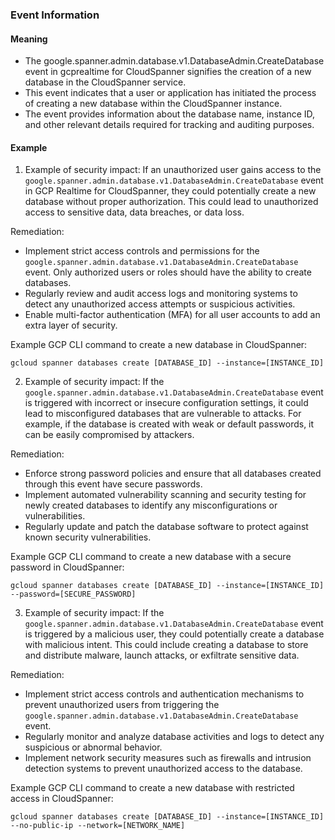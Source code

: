
### Event Information

#### Meaning

- The google.spanner.admin.database.v1.DatabaseAdmin.CreateDatabase event in gcprealtime for CloudSpanner signifies the creation of a new database in the CloudSpanner service.
- This event indicates that a user or application has initiated the process of creating a new database within the CloudSpanner instance.
- The event provides information about the database name, instance ID, and other relevant details required for tracking and auditing purposes.

#### Example

1. Example of security impact: If an unauthorized user gains access to the `google.spanner.admin.database.v1.DatabaseAdmin.CreateDatabase` event in GCP Realtime for CloudSpanner, they could potentially create a new database without proper authorization. This could lead to unauthorized access to sensitive data, data breaches, or data loss.

Remediation:
- Implement strict access controls and permissions for the `google.spanner.admin.database.v1.DatabaseAdmin.CreateDatabase` event. Only authorized users or roles should have the ability to create databases.
- Regularly review and audit access logs and monitoring systems to detect any unauthorized access attempts or suspicious activities.
- Enable multi-factor authentication (MFA) for all user accounts to add an extra layer of security.

Example GCP CLI command to create a new database in CloudSpanner:
```
gcloud spanner databases create [DATABASE_ID] --instance=[INSTANCE_ID]
```

2. Example of security impact: If the `google.spanner.admin.database.v1.DatabaseAdmin.CreateDatabase` event is triggered with incorrect or insecure configuration settings, it could lead to misconfigured databases that are vulnerable to attacks. For example, if the database is created with weak or default passwords, it can be easily compromised by attackers.

Remediation:
- Enforce strong password policies and ensure that all databases created through this event have secure passwords.
- Implement automated vulnerability scanning and security testing for newly created databases to identify any misconfigurations or vulnerabilities.
- Regularly update and patch the database software to protect against known security vulnerabilities.

Example GCP CLI command to create a new database with a secure password in CloudSpanner:
```
gcloud spanner databases create [DATABASE_ID] --instance=[INSTANCE_ID] --password=[SECURE_PASSWORD]
```

3. Example of security impact: If the `google.spanner.admin.database.v1.DatabaseAdmin.CreateDatabase` event is triggered by a malicious user, they could potentially create a database with malicious intent. This could include creating a database to store and distribute malware, launch attacks, or exfiltrate sensitive data.

Remediation:
- Implement strict access controls and authentication mechanisms to prevent unauthorized users from triggering the `google.spanner.admin.database.v1.DatabaseAdmin.CreateDatabase` event.
- Regularly monitor and analyze database activities and logs to detect any suspicious or abnormal behavior.
- Implement network security measures such as firewalls and intrusion detection systems to prevent unauthorized access to the database.

Example GCP CLI command to create a new database with restricted access in CloudSpanner:
```
gcloud spanner databases create [DATABASE_ID] --instance=[INSTANCE_ID] --no-public-ip --network=[NETWORK_NAME]
```

